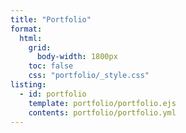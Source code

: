 ```yaml
---
title: "Portfolio"
format:
  html:
    grid:
      body-width: 1800px
    toc: false
    css: "portfolio/_style.css"
listing:
  - id: portfolio
    template: portfolio/portfolio.ejs
    contents: portfolio/portfolio.yml
---
```

